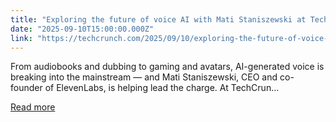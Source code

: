 ```yaml
---
title: "Exploring the future of voice AI with Mati Staniszewski at TechCrunch Disrupt 2025"
date: "2025-09-10T15:00:00.000Z"
link: "https://techcrunch.com/2025/09/10/exploring-the-future-of-voice-ai-with-mati-staniszewski-at-techcrunch-disrupt-2025/"
---
```


From audiobooks and dubbing to gaming and avatars, AI-generated voice is breaking into the mainstream — and Mati Staniszewski, CEO and co-founder of ElevenLabs, is helping lead the charge. At TechCrun...

[Read more](https://techcrunch.com/2025/09/10/exploring-the-future-of-voice-ai-with-mati-staniszewski-at-techcrunch-disrupt-2025/)
